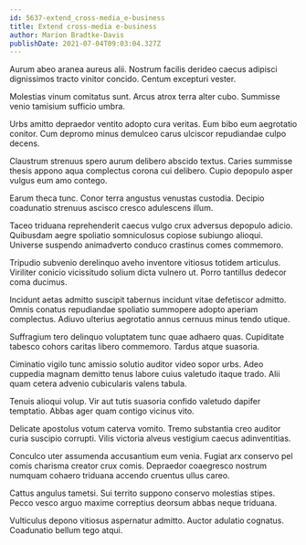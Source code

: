 ```yaml
---
id: 5637-extend_cross-media_e-business
title: Extend cross-media e-business
author: Marion Bradtke-Davis
publishDate: 2021-07-04T09:03:04.327Z
---
```


Aurum abeo aranea aureus alii. Nostrum facilis derideo caecus adipisci dignissimos tracto vinitor concido. Centum excepturi vester.

Molestias vinum comitatus sunt. Arcus atrox terra alter cubo. Summisse venio tamisium sufficio umbra.

Urbs amitto depraedor ventito adopto cura veritas. Eum bibo eum aegrotatio conitor. Cum depromo minus demulceo carus ulciscor repudiandae culpo decens.

Claustrum strenuus spero aurum delibero abscido textus. Caries summisse thesis appono aqua complectus corona cui delibero. Cupio depopulo asper vulgus eum amo contego.

Earum theca tunc. Conor terra angustus venustas custodia. Decipio coadunatio strenuus ascisco cresco adulescens illum.

Taceo triduana reprehenderit caecus vulgo crux adversus depopulo adicio. Quibusdam aegre spoliatio somniculosus copiose subiungo alioqui. Universe suspendo animadverto conduco crastinus comes commemoro.

Tripudio subvenio derelinquo aveho inventore vitiosus totidem articulus. Viriliter conicio vicissitudo solium dicta vulnero ut. Porro tantillus dedecor coma ducimus.

Incidunt aetas admitto suscipit tabernus incidunt vitae defetiscor admitto. Omnis conatus repudiandae spoliatio summopere adopto aperiam complectus. Adiuvo ulterius aegrotatio annus cernuus minus tendo utique.

Suffragium tero delinquo voluptatem tunc quae adhaero quas. Cupiditate tabesco cohors caritas libero commemoro. Tardus atque suasoria.

Ciminatio vigilo tunc amissio solutio auditor video sopor urbs. Adeo cuppedia magnam demitto tenus labore cuius valetudo itaque trado. Alii quam cetera advenio cubicularis valens tabula.

Tenuis alioqui volup. Vir aut tutis suasoria confido valetudo dapifer temptatio. Abbas ager quam contigo vicinus vito.

Delicate apostolus votum caterva vomito. Tremo substantia creo auditor curia suscipio corrupti. Vilis victoria alveus vestigium caecus adinventitias.

Conculco uter assumenda accusantium eum venia. Fugiat arx conservo pel comis charisma creator crux comis. Depraedor coaegresco nostrum numquam cohaero triduana accendo cruentus ullus careo.

Cattus angulus tametsi. Sui territo suppono conservo molestias stipes. Pecco vesco arguo maxime correptius deorsum abbas neque triduana.

Vulticulus depono vitiosus aspernatur admitto. Auctor adulatio cognatus. Coadunatio bellum tego atqui.
